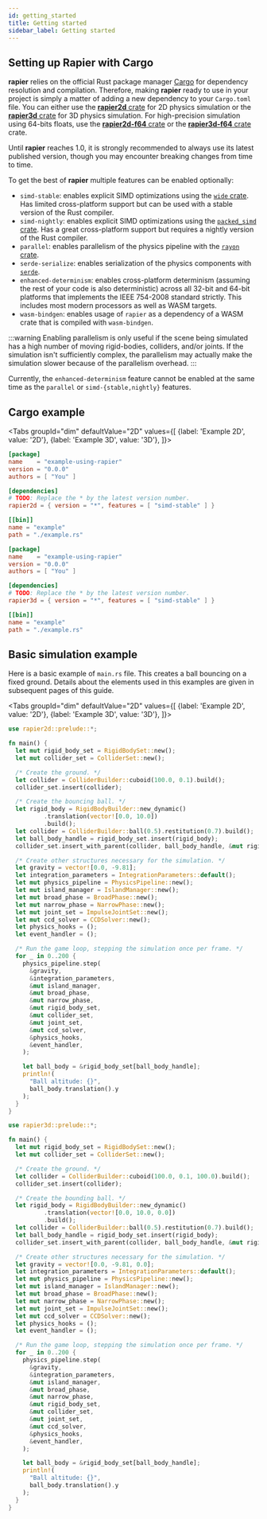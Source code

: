 ```yaml
---
id: getting_started
title: Getting started
sidebar_label: Getting started
---
```



## Setting up Rapier with Cargo
**rapier** relies on the official Rust package manager
[Cargo](https://crates.io) for dependency resolution and compilation. Therefore,
making **rapier** ready to use in your project is simply a matter of
adding a new dependency to your `Cargo.toml` file. You can either use the [**rapier2d**
crate](https://crates.io/crates/rapier2d) for 2D physics simulation or the [**rapier3d** crate](https://crates.io/crates/rapier3d)
for 3D physics simulation. For high-precision simulation using 64-bits floats, use the [**rapier2d-f64**
crate](https://crates.io/crates/rapier2d-f64) or the [**rapier3d-f64** crate](https://crates.io/crates/rapier3d-f64) crate.

Until **rapier** reaches 1.0, it is strongly recommended to always use its
latest published version, though you may encounter breaking changes from time to time.

To get the best of **rapier** multiple features can be enabled optionally:
- `simd-stable`: enables explicit SIMD optimizations using the [`wide` crate](https://crates.io/crates/wide).
Has limited cross-platform support but can be used with a stable version of the Rust compiler.
- `simd-nightly`: enables explicit SIMD optimizations using the [`packed_simd` crate](https://crates.io/crates/packed_simd).
Has a great cross-platform support but requires a nightly version of the Rust compiler.
- `parallel`: enables parallelism of the physics pipeline with the [`rayon` crate](https://crates.io/crates/rayon).
- `serde-serialize`: enables serialization of the physics components with [`serde`](https://github.com/serde-rs/serde).
- `enhanced-determinism`: enables cross-platform determinism (assuming the rest of your code is also deterministic) across
  all 32-bit and 64-bit platforms that implements the
 IEEE 754-2008 standard strictly. This includes most modern processors as well as WASM targets.
- `wasm-bindgen`: enables usage of `rapier` as a dependency of a WASM crate that is compiled with `wasm-bindgen`.

:::warning
Enabling parallelism is only useful if the scene being simulated has a high number of moving rigid-bodies, colliders,
and/or joints. If the simulation isn't sufficiently complex, the parallelism may actually make the simulation slower
because of the parallelism overhead.
:::

Currently, the `enhanced-determinism` feature cannot be enabled at the same time as the `parallel` or
`simd-{stable,nightly}` features.

## Cargo example
<Tabs
  groupId="dim"
  defaultValue="2D"
  values={[
    {label: 'Example 2D', value: '2D'},
    {label: 'Example 3D', value: '3D'},
  ]}>
  <TabItem value="2D">

```toml
[package]
name    = "example-using-rapier"
version = "0.0.0"
authors = [ "You" ]

[dependencies]
# TODO: Replace the * by the latest version number.
rapier2d = { version = "*", features = [ "simd-stable" ] }

[[bin]]
name = "example"
path = "./example.rs"
```

  </TabItem>
  <TabItem value="3D">

```toml
[package]
name    = "example-using-rapier"
version = "0.0.0"
authors = [ "You" ]

[dependencies]
# TODO: Replace the * by the latest version number.
rapier3d = { version = "*", features = [ "simd-stable" ] }

[[bin]]
name = "example"
path = "./example.rs"
```

  </TabItem>
</Tabs>

## Basic simulation example

Here is a basic example of `main.rs` file. This creates a ball bouncing on a fixed ground. Details about the
elements used in this examples are given in subsequent pages of this guide.

<Tabs
groupId="dim"
defaultValue="2D"
values={[
{label: 'Example 2D', value: '2D'},
{label: 'Example 3D', value: '3D'},
]}>
<TabItem value="2D">

```rust
use rapier2d::prelude::*;

fn main() {
  let mut rigid_body_set = RigidBodySet::new();
  let mut collider_set = ColliderSet::new();

  /* Create the ground. */
  let collider = ColliderBuilder::cuboid(100.0, 0.1).build();
  collider_set.insert(collider);

  /* Create the bouncing ball. */
  let rigid_body = RigidBodyBuilder::new_dynamic()
          .translation(vector![0.0, 10.0])
          .build();
  let collider = ColliderBuilder::ball(0.5).restitution(0.7).build();
  let ball_body_handle = rigid_body_set.insert(rigid_body);
  collider_set.insert_with_parent(collider, ball_body_handle, &mut rigid_body_set);

  /* Create other structures necessary for the simulation. */
  let gravity = vector![0.0, -9.81];
  let integration_parameters = IntegrationParameters::default();
  let mut physics_pipeline = PhysicsPipeline::new();
  let mut island_manager = IslandManager::new();
  let mut broad_phase = BroadPhase::new();
  let mut narrow_phase = NarrowPhase::new();
  let mut joint_set = ImpulseJointSet::new();
  let mut ccd_solver = CCDSolver::new();
  let physics_hooks = ();
  let event_handler = ();

  /* Run the game loop, stepping the simulation once per frame. */
  for _ in 0..200 {
    physics_pipeline.step(
      &gravity,
      &integration_parameters,
      &mut island_manager,
      &mut broad_phase,
      &mut narrow_phase,
      &mut rigid_body_set,
      &mut collider_set,
      &mut joint_set,
      &mut ccd_solver,
      &physics_hooks,
      &event_handler,
    );

    let ball_body = &rigid_body_set[ball_body_handle];
    println!(
      "Ball altitude: {}",
      ball_body.translation().y
    );
  }
}
```

  </TabItem>
  <TabItem value="3D">

```rust
use rapier3d::prelude::*;

fn main() {
  let mut rigid_body_set = RigidBodySet::new();
  let mut collider_set = ColliderSet::new();

  /* Create the ground. */
  let collider = ColliderBuilder::cuboid(100.0, 0.1, 100.0).build();
  collider_set.insert(collider);

  /* Create the bounding ball. */
  let rigid_body = RigidBodyBuilder::new_dynamic()
          .translation(vector![0.0, 10.0, 0.0])
          .build();
  let collider = ColliderBuilder::ball(0.5).restitution(0.7).build();
  let ball_body_handle = rigid_body_set.insert(rigid_body);
  collider_set.insert_with_parent(collider, ball_body_handle, &mut rigid_body_set);

  /* Create other structures necessary for the simulation. */
  let gravity = vector![0.0, -9.81, 0.0];
  let integration_parameters = IntegrationParameters::default();
  let mut physics_pipeline = PhysicsPipeline::new();
  let mut island_manager = IslandManager::new();
  let mut broad_phase = BroadPhase::new();
  let mut narrow_phase = NarrowPhase::new();
  let mut joint_set = ImpulseJointSet::new();
  let mut ccd_solver = CCDSolver::new();
  let physics_hooks = ();
  let event_handler = ();

  /* Run the game loop, stepping the simulation once per frame. */
  for _ in 0..200 {
    physics_pipeline.step(
      &gravity,
      &integration_parameters,
      &mut island_manager,
      &mut broad_phase,
      &mut narrow_phase,
      &mut rigid_body_set,
      &mut collider_set,
      &mut joint_set,
      &mut ccd_solver,
      &physics_hooks,
      &event_handler,
    );

    let ball_body = &rigid_body_set[ball_body_handle];
    println!(
      "Ball altitude: {}",
      ball_body.translation().y
    );
  }
}
```

  </TabItem>
</Tabs>
